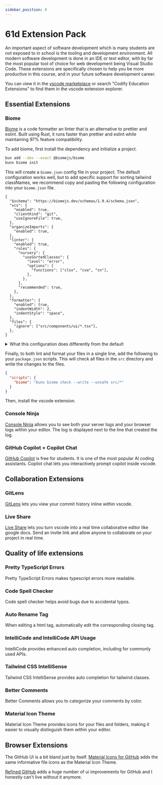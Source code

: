 ```yaml
---
sidebar_position: 0
---
```


# 61d Extension Pack

An important aspect of software development which is many students are not exposed to in school is the tooling and development environment. All modern software development is done in an IDE or text editor, with by far the most popular tool of choice for web development being Visual Studio Code. These extensions are specifically chosen to help you be more productive in this course, and in your future software development career.

You can view it in the [vscode marketplace](https://marketplace.visualstudio.com/items?itemName=CodifyBerkeley.codify-extensions) or search "Codify Education Extensions" to find them in the vscode extension explorer.

## Essential Extensions

### Biome

[Biome](https://biomejs.dev/) is a code formatter an linter that is an alternative to prettier and eslint. Built using Rust, it runs faster than prettier and eslint while maintaining 97% feature compatibility.

To add biome, first install the dependency and initialize a project.

```bash
bun add --dev --exact @biomejs/biome
bunx biome init
```

This will create a `biome.json` config file in your project. The default configuration works well, but to add specific support for sorting tailwind classNames, we recommend copy and pasting the following configuration into your `biome.json` file.

```jsonc title="biome.jsonc"
{
  "$schema": "https://biomejs.dev/schemas/1.9.4/schema.json",
  "vcs": {
    "enabled": true,
    "clientKind": "git",
    "useIgnoreFile": true,
  },
  "organizeImports": {
    "enabled": true,
  },
  "linter": {
    "enabled": true,
    "rules": {
      "nursery": {
        "useSortedClasses": {
          "level": "error",
          "options": {
            "functions": ["clsx", "cva", "cn"],
          },
        },
      },
      "recommended": true,
    },
  },
  "formatter": {
    "enabled": true,
    "indentWidth": 2,
    "indentStyle": "space",
  },
  "files": {
    "ignore": ["src/components/ui/*.tsx"],
  },
}
```

<details>
  <summary>What this configuration does differently from the default</summary>
  1. Uses spaces instead of the default tabs for indentation. 2. Enforces the
  use of sorted tailwind classes, including in functions that take tailwind
  classes as arguments. 3. Ignores files in the `src/components/ui` directory,
  which is where shadCN components are stored by default.
</details>

Finally, to both lint and format your files in a single line, add the following to your `package.json` scripts. This will check all files in the `src` directory and write the changes to the files.

```json title="package.json"
{
  "scripts": {
    "biome": "bunx biome check --write --unsafe src/*"
  }
}
```

Then, install the vscode extension.

### Console Ninja

[Console Ninja](https://console-ninja.com/) allows you to see both your server logs and your browser logs within your editor. The log is displayed next to the line that created the log.

### GitHub Copilot + Copilot Chat

[GitHub Copilot](https://github.com/features/copilot) is free for students. It is one of the most popular AI coding assistants. Copilot chat lets you interactively prompt copilot inside vscode.

## Collaboration Extensions

### GitLens

[GitLens](https://www.gitkraken.com/gitlens) lets you view your commit history inline within vscode.

### Live Share

[Live Share](https://marketplace.visualstudio.com/items?itemName=MS-vsliveshare.vsliveshare) lets you turn vscode into a real time collaborative editor like google docs. Send an invite link and allow anyone to collaborate on your project in real time.

## Quality of life extensions

### Pretty TypeScript Errors

Pretty TypeScript Errors makes typescript errors more readable.

### Code Spell Checker

Code spell checker helps avoid bugs due to accidental typos.

### Auto Rename Tag

When editing a html tag, automatically edit the corresponding closing tag.

### IntelliCode and IntelliCode API Usage

IntelliCode provides enhanced auto completion, including for commonly used APIs.

### Tailwind CSS IntelliSense

Tailwind CSS IntelliSense provides auto completion for tailwind classes.

### Better Comments

Better Comments allows you to categorize your comments by color.

### Material Icon Theme

Material Icon Theme provides icons for your files and folders, making it easier to visually distinguish them within your editor.

## Browser Extensions

The GitHub UI is a bit bland just by itself. [Material Icons for GitHub](https://chromewebstore.google.com/detail/material-icons-for-github/bggfcpfjbdkhfhfmkjpbhnkhnpjjeomc) adds the same informative file icons as the Material Icon Theme.

[Refined GitHub](https://chromewebstore.google.com/detail/refined-github/hlepfoohegkhhmjieoechaddaejaokhf) adds a huge number of ui improvements for GitHub and I honestly can't live without it anymore.
